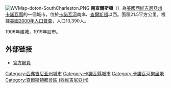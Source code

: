 [[File:WVMap-doton-SouthCharleston.PNG|right]]
'''南查爾斯頓'''（{{lang-en|South Charleston}}）為[[美國|美國]][[西維吉尼亞州|西維吉尼亞州]][[卡諾瓦縣|卡諾瓦縣]]的一個城市，位於[[卡諾瓦河|卡諾瓦河]]南岸、[[查爾斯頓_(西維吉尼亞州)|查爾斯頓]]以西。面積21.5平方公里。根據[[美國2000年人口普查|美國2000年人口普查]]，人口13,390人。

1906年建城，1919年設市。

==外部链接==
{{commonscat}}
* [https://web.archive.org/web/20151003014848/http://southcharlestonwv.org/ 官方網頁]
{{WestVirginia-stub}}
{{coord|display=title}}
{{normdaten}}
{{DEFAULTSORT:South Charleston}}
[[Category:西弗吉尼亚州城市|Category:西弗吉尼亚州城市]]
[[Category:卡諾瓦縣城市|Category:卡諾瓦縣城市]]
[[Category:卡諾瓦河聚居地|Category:卡諾瓦河聚居地]]
[[Category:查爾斯頓都會區_(西維吉尼亞州)|Category:查爾斯頓都會區 (西維吉尼亞州)]]